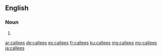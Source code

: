 ==English==

===Noun===
{{head|en|plural}}

# {{plural of|callee|lang=en}}

[[ar:callees]]
[[de:callees]]
[[es:callees]]
[[fr:callees]]
[[ku:callees]]
[[mg:callees]]
[[my:callees]]
[[ja:callees]]